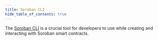 ```yaml
---
title: Soroban CLI
hide_table_of_contents: true
---
```


The [Soroban CLI] is a crucial tool for developers to use while creating and interacting with Soroban smart contracts.

[soroban cli]: https://developers.stellar.org/docs/tools/developer-tools#soroban-cli
